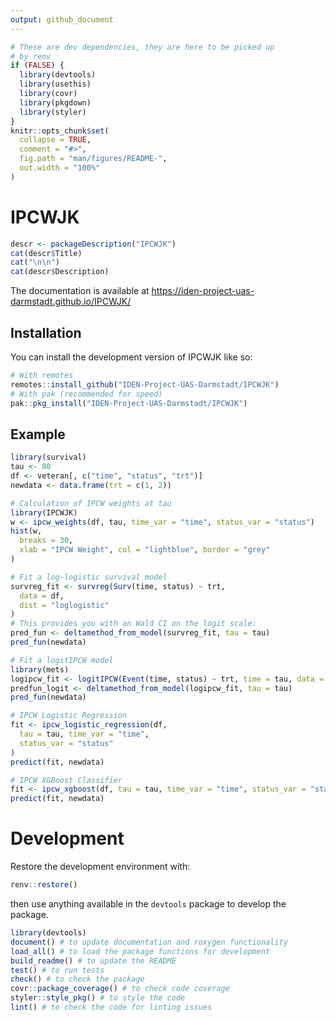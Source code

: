 ```yaml
---
output: github_document
---
```


<!-- README.md is generated from README.Rmd. Please edit that file -->

```r
# These are dev dependencies, they are here to be picked up
# by renv
if (FALSE) {
  library(devtools)
  library(usethis)
  library(covr)
  library(pkgdown)
  library(styler)
}
knitr::opts_chunk$set(
  collapse = TRUE,
  comment = "#>",
  fig.path = "man/figures/README-",
  out.width = "100%"
)
```

# IPCWJK

<!-- badges: start -->
<!-- badges: end -->

```r
descr <- packageDescription("IPCWJK")
cat(descr$Title)
cat("\n\n")
cat(descr$Description)
```

The documentation is available at 
[https://iden-project-uas-darmstadt.github.io/IPCWJK/](
  https://iden-project-uas-darmstadt.github.io/IPCWJK/)

## Installation

You can install the development version of IPCWJK like so:

``` r
# With remotes
remotes::install_github("IDEN-Project-UAS-Darmstadt/IPCWJK")
# With pak (recommended for speed)
pak::pkg_install("IDEN-Project-UAS-Darmstadt/IPCWJK")
```

## Example

```r
library(survival)
tau <- 80
df <- veteran[, c("time", "status", "trt")]
newdata <- data.frame(trt = c(1, 2))

# Calculation of IPCW weights at tau
library(IPCWJK)
w <- ipcw_weights(df, tau, time_var = "time", status_var = "status")
hist(w,
  breaks = 30,
  xlab = "IPCW Weight", col = "lightblue", border = "grey"
)
```

```r
# Fit a log-logistic survival model
survreg_fit <- survreg(Surv(time, status) ~ trt,
  data = df,
  dist = "loglogistic"
)
# This provides you with an Wald CI on the logit scale:
pred_fun <- deltamethod_from_model(survreg_fit, tau = tau)
pred_fun(newdata)

# Fit a logitIPCW model
library(mets)
logipcw_fit <- logitIPCW(Event(time, status) ~ trt, time = tau, data = df)
predfun_logit <- deltamethod_from_model(logipcw_fit, tau = tau)
pred_fun(newdata)

# IPCW Logistic Regression
fit <- ipcw_logistic_regression(df,
  tau = tau, time_var = "time",
  status_var = "status"
)
predict(fit, newdata)

# IPCW XGBoost Classifier
fit <- ipcw_xgboost(df, tau = tau, time_var = "time", status_var = "status")
predict(fit, newdata)
```

# Development

Restore the development environment with:

```r
renv::restore()
```

then use anything available in the `devtools` package to develop the package.

```r
library(devtools)
document() # to update documentation and roxygen functionality
load_all() # to load the package functions for development
build_readme() # to update the README
test() # to run tests
check() # to check the package
covr::package_coverage() # to check code coverage
styler::style_pkg() # to style the code
lint() # to check the code for linting issues
```
